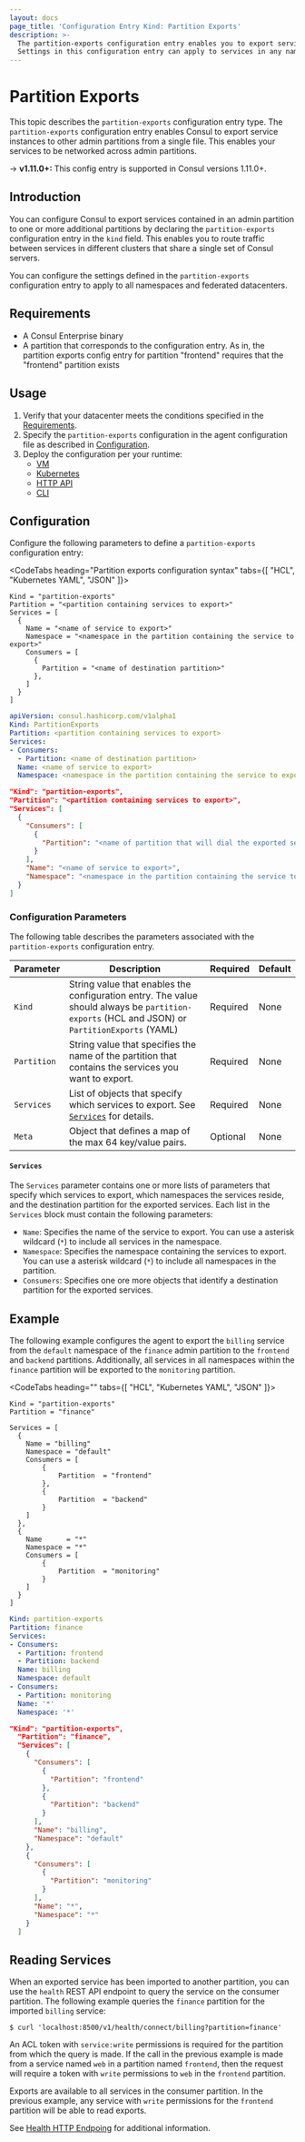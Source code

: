 ```yaml
---
layout: docs
page_title: 'Configuration Entry Kind: Partition Exports'
description: >-
  The partition-exports configuration entry enables you to export services from a single file.
  Settings in this configuration entry can apply to services in any namespace of the specified partition. Write access to the mesh resource is required.
---
```


# Partition Exports

This topic describes the `partition-exports` configuration entry type. The `partition-exports` configuration entry enables Consul to export service instances to other admin partitions from a single file. This enables your services to be networked across admin partitions.    

-> **v1.11.0+:** This config entry is supported in Consul versions 1.11.0+.

## Introduction

You can configure Consul to export services contained in an admin partition to one or more additional partitions by declaring the `partition-exports` configuration entry in the `kind` field. This enables you to route traffic between services in different clusters that share a single set of Consul servers. 

You can configure the settings defined in the `partition-exports` configuration entry to apply to all namespaces and federated datacenters.

## Requirements

* A Consul Enterprise binary
* A partition that corresponds to the configuration entry. As in, the partition exports config entry for partition "frontend" requires that the "frontend" partition exists


## Usage

1. Verify that your datacenter meets the conditions specified in the [Requirements](#requirements).
1. Specify the `partition-exports` configuration in the agent configuration file as described in [Configuration](#configuration).
1. Deploy the configuration per your runtime:
    * [VM](docs/install) 
    * [Kubernetes](docs/k8s/installation/install) 
    * [HTTP API](api-docs/config#apply-configuration)
    * [CLI](commands/config/write)

## Configuration

Configure the following parameters to define a `partition-exports` configuration entry:

<CodeTabs heading="Partition exports configuration syntax" tabs={[ "HCL", "Kubernetes YAML", "JSON" ]}>
<CodeBlockConfig>

```hcl
Kind = "partition-exports"
Partition = "<partition containing services to export>"
Services = [
  {
    Name = "<name of service to export>"
    Namespace = "<namespace in the partition containing the service to export>"  
    Consumers = [
      {
        Partition = "<name of destination partition>"
      },      
    ]
  }
]
```
</CodeBlockConfig>
<CodeBlockConfig>

```yaml
apiVersion: consul.hashicorp.com/v1alpha1
Kind: PartitionExports
Partition: <partition containing services to export>
Services:
- Consumers:
  - Partition: <name of destination partition>
  Name: <name of service to export>
  Namespace: <namespace in the partition containing the service to export>
```
</CodeBlockConfig>
<CodeBlockConfig>

```json
"Kind": "partition-exports",
"Partition": "<partition containing services to export>",
"Services": [
  {
    "Consumers": [
      {
        "Partition": "<name of partition that will dial the exported service>"
      }
    ],
    "Name": "<name of service to export>",
    "Namespace": "<namespace in the partition containing the service to export>"
  }
]
```
</CodeBlockConfig>
</CodeTabs>

### Configuration Parameters

The following table describes the parameters associated with the `partition-exports` configuration entry.

| Parameter | Description | Required | Default |
| ---       | ---         | ---      | ---     |
| `Kind`    | String value that enables the configuration entry. The value should always be `partition-exports` (HCL and JSON) or `PartitionExports` (YAML) | Required | None |
| `Partition` | String value that specifies the name of the partition that contains the services you want to export. | Required | None |
| `Services` | List of objects that specify which services to export. See [`Services`](#services) for details. | Required | None| 
| `Meta` | Object that defines a map of the max 64 key/value pairs. | Optional | None |

#### `Services`

The `Services` parameter contains one or more lists of parameters that specify which services to export, which namespaces the services reside, and the destination partition for the exported services. Each list in the `Services` block must contain the following parameters:

* `Name`: Specifies the name of the service to export. You can use a asterisk wildcard (`*`) to include all services in the namespace. 
* `Namespace`: Specifies the namespace containing the services to export. You can use a asterisk wildcard (`*`) to include all namespaces in the partition.
* `Consumers`: Specifies one ore more objects that identify a destination partition for the exported services. 

## Example

The following example configures the agent to export the `billing` service from the `default` namespace of the `finance` admin partition to the `frontend` and `backend` partitions. Additionally, all services in all namespaces within the `finance` partition will be exported to the `monitoring` partition. 

<CodeTabs heading="" tabs={[ "HCL", "Kubernetes YAML", "JSON" ]}>
<CodeBlockConfig>

```hcl
Kind = "partition-exports" 
Partition = "finance"

Services = [
  {
    Name = "billing"
    Namespace = "default"
    Consumers = [
        {
            Partition  = "frontend"
        },
        {
            Partition  = "backend"
        }
    ]
  },
  {
    Name      = "*"
    Namespace = "*"
    Consumers = [
        {
            Partition  = "monitoring"
        }
    ]
  }
]
```

</CodeBlockConfig>
<CodeBlockConfig>

```yaml
Kind: partition-exports
Partition: finance
Services:
- Consumers:
  - Partition: frontend
  - Partition: backend
  Name: billing
  Namespace: default
- Consumers:
  - Partition: monitoring
  Name: '*'
  Namespace: '*'
```

</CodeBlockConfig>
<CodeBlockConfig>

```json
"Kind": "partition-exports",
  "Partition": "finance",
  "Services": [
    {
      "Consumers": [
        {
          "Partition": "frontend"
        },
        {
          "Partition": "backend"
        }
      ],
      "Name": "billing",
      "Namespace": "default"
    },
    {
      "Consumers": [
        {
          "Partition": "monitoring"
        }
      ],
      "Name": "*",
      "Namespace": "*"
    }
  ]
```

</CodeBlockConfig>
</CodeTabs>

## Reading Services

When an exported service has been imported to another partition, you can use the `health` REST API endpoint to query the service on the consumer partition. The following example queries the `finance` partition for the imported `billing` service:

```shell-session
$ curl 'localhost:8500/v1/health/connect/billing?partition=finance'
```

An ACL token with `service:write` permissions is required for the partition from which the query is made. If the call in the previous example is made from a service named `web` in a partition named `frontend`, then the request will require a token with `write` permissions to `web` in the `frontend` partition. 

Exports are available to all services in the consumer partition. In the previous example, any service with `write` permissions for the `frontend` partition will be able to read exports. 

See [Health HTTP Endpoing](/api-docs/health) for additional information.